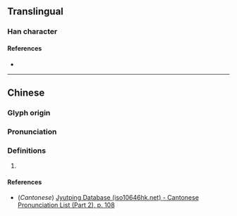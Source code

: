 {{character info/new}}
==Translingual==

===Han character===
{{Han char|rn=61|rad=心|as=08|sn=11|four=90032|canj=PNYI|ids=⿰忄弦}}

====References====
* {{Han ref|kx=0392.090|dkj=10754|hdz=42319.100|uh=60E4|ud=24804|bh=D55A|bd=54618}}

----

==Chinese==
{{zh-forms}}

===Glyph origin===
{{Han etym}}

===Pronunciation===
{{zh-pron
|m=jiān
|c=gin1
|mc=
|oc=y
|cat=
}}

===Definitions===
{{zh-hanzi}}

# {{rfdef|zh}}

====References====
* (''Cantonese'') [http://www.iso10646hk.net/jp/document/download.jsp Jyutping Database (iso10646hk.net) - Cantonese Pronunciation List (Part 2), p. 108]